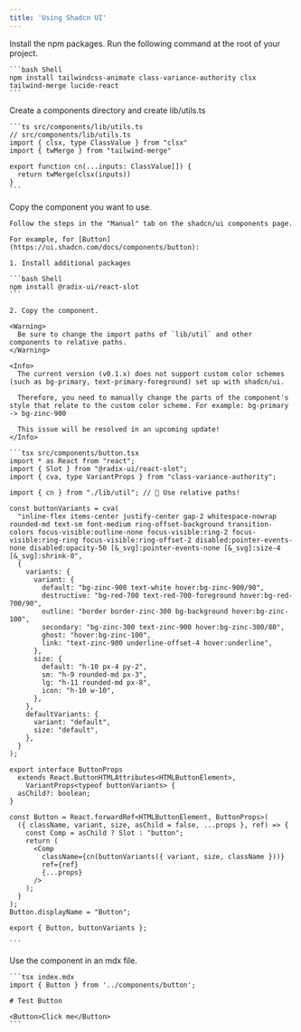 ```yaml
---
title: 'Using Shadcn UI'
---
```


<Steps>
  <Step>
    Install the npm packages. Run the following command at the root of your project.

    ```bash Shell
    npm install tailwindcss-animate class-variance-authority clsx tailwind-merge lucide-react
    ```
  </Step>
  <Step>
    Create a components directory and create lib/utils.ts

    ```ts src/components/lib/utils.ts
    // src/components/lib/utils.ts
    import { clsx, type ClassValue } from "clsx"
    import { twMerge } from "tailwind-merge"

    export function cn(...inputs: ClassValue[]) {
      return twMerge(clsx(inputs))
    }
    ```
  </Step>
  <Step>
    Copy the component you want to use.

    Follow the steps in the "Manual" tab on the shadcn/ui components page.

    For example, for [Button](https://ui.shadcn.com/docs/components/button):

    1. Install additional packages
    
    ```bash Shell
    npm install @radix-ui/react-slot
    ```

    2. Copy the component.

    <Warning>
      Be sure to change the import paths of `lib/util` and other components to relative paths.
    </Warning>

    <Info>
      The current version (v0.1.x) does not support custom color schemes (such as bg-primary, text-primary-foreground) set up with shadcn/ui.

      Therefore, you need to manually change the parts of the component's style that relate to the custom color scheme. For example: bg-primary -> bg-zinc-900

      This issue will be resolved in an upcoming update!
    </Info>

    ```tsx src/components/button.tsx
    import * as React from "react";
    import { Slot } from "@radix-ui/react-slot";
    import { cva, type VariantProps } from "class-variance-authority";

    import { cn } from "./lib/util"; // 🚨 Use relative paths!

    const buttonVariants = cva(
      "inline-flex items-center justify-center gap-2 whitespace-nowrap rounded-md text-sm font-medium ring-offset-background transition-colors focus-visible:outline-none focus-visible:ring-2 focus-visible:ring-ring focus-visible:ring-offset-2 disabled:pointer-events-none disabled:opacity-50 [&_svg]:pointer-events-none [&_svg]:size-4 [&_svg]:shrink-0",
      {
        variants: {
          variant: {
            default: "bg-zinc-900 text-white hover:bg-zinc-900/90",
            destructive: "bg-red-700 text-red-700-foreground hover:bg-red-700/90",
            outline: "border border-zinc-300 bg-background hover:bg-zinc-100",
            secondary: "bg-zinc-300 text-zinc-900 hover:bg-zinc-300/80",
            ghost: "hover:bg-zinc-100",
            link: "text-zinc-900 underline-offset-4 hover:underline",
          },
          size: {
            default: "h-10 px-4 py-2",
            sm: "h-9 rounded-md px-3",
            lg: "h-11 rounded-md px-8",
            icon: "h-10 w-10",
          },
        },
        defaultVariants: {
          variant: "default",
          size: "default",
        },
      }
    );

    export interface ButtonProps
      extends React.ButtonHTMLAttributes<HTMLButtonElement>,
        VariantProps<typeof buttonVariants> {
      asChild?: boolean;
    }

    const Button = React.forwardRef<HTMLButtonElement, ButtonProps>(
      ({ className, variant, size, asChild = false, ...props }, ref) => {
        const Comp = asChild ? Slot : "button";
        return (
          <Comp
            className={cn(buttonVariants({ variant, size, className }))}
            ref={ref}
            {...props}
          />
        );
      }
    );
    Button.displayName = "Button";

    export { Button, buttonVariants };

    ```

  </Step>
  <Step>
    Use the component in an mdx file.

    ```tsx index.mdx
    import { Button } from '../components/button';

    # Test Button

    <Button>Click me</Button>
    ```
  </Step>
</Steps>